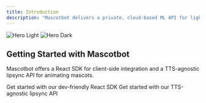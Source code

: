 ```yaml
---
title: Introduction
description: "Mascotbot delivers a private, cloud-based ML API for lightning-fast, real-time lipsync aligned with speech, alongside a dev-friendly React SDK for display and control. We use Rive for character animation, ensuring top performance across browsers and mobile devices"
---
```


<img
  className="block dark:hidden"
  src="/images/hero-light.svg"
  alt="Hero Light"
/>
<img
  className="hidden dark:block"
  src="/images/hero-dark.svg"
  alt="Hero Dark"
/>

## Getting Started with Mascotbot

Mascotbot offers a React SDK for client-side integration and a TTS-agnostic lipsync API for animating mascots.

<CardGroup cols={2}>
  <Card
    title="React SDK reference"
    icon="react"
    href="libraries/react-sdk"
  >
    Get started with our dev-friendly React SDK
  </Card>
  <Card
    title="Lipsync API"
    icon="microchip"
    href="api-reference/endpoint/post"
  >
    Get started with our TTS-agnostic lipsync API
  </Card>
</CardGroup>